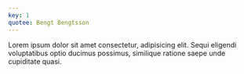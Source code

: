 ```yaml
---
key: 1
quotee: Bengt Bengtsson
---
```


Lorem ipsum dolor sit amet consectetur, adipisicing elit. Sequi eligendi voluptatibus optio ducimus possimus, similique ratione saepe unde cupiditate quasi.